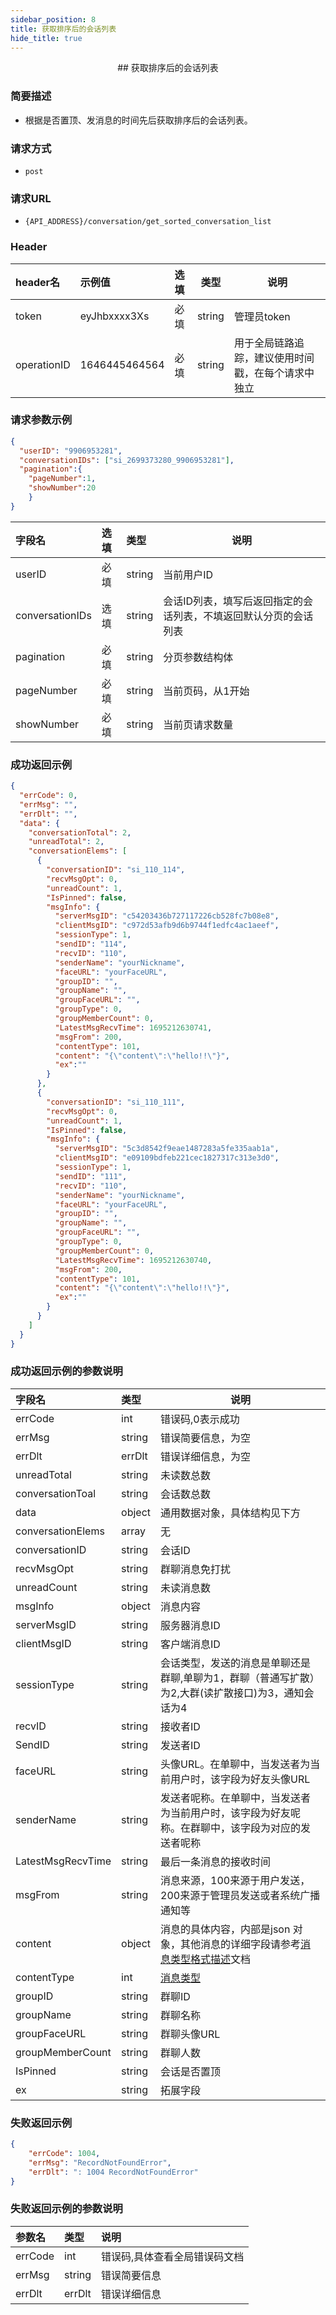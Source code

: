 ```yaml
---
sidebar_position: 8
title: 获取排序后的会话列表
hide_title: true
---
```


<center>
## 获取排序后的会话列表

</center>

### 简要描述

- 根据是否置顶、发消息的时间先后获取排序后的会话列表。
### 请求方式
- `post`
### 请求URL
- `{API_ADDRESS}/conversation/get_sorted_conversation_list`

### Header

|header名|示例值|选填|类型|说明|
|:----    |:-------    |:--- |---|------      |
|token|eyJhbxxxx3Xs|必填|string|管理员token|
|operationID|1646445464564|必填|string|用于全局链路追踪，建议使用时间戳，在每个请求中独立|

### 请求参数示例


```json
{
  "userID": "9906953281",
  "conversationIDs": ["si_2699373280_9906953281"],
  "pagination":{
    "pageNumber":1,
    "showNumber":20
    }
}

```
| 字段名             | 选填  | 类型     | 说明     |
|:----------------|:----|:-------|--------|
| userID          | 必填  | string | 当前用户ID |
| conversationIDs | 选填  | string | 会话ID列表，填写后返回指定的会话列表，不填返回默认分页的会话列表 |
| pagination | 必填  | string | 分页参数结构体 |
| pageNumber | 必填  | string | 当前页码，从1开始 |
| showNumber | 必填  | string | 当前页请求数量 |

### 成功返回示例
```json
{
  "errCode": 0,
  "errMsg": "",
  "errDlt": "",
  "data": {
    "conversationTotal": 2,
    "unreadTotal": 2,
    "conversationElems": [
      {
        "conversationID": "si_110_114",
        "recvMsgOpt": 0,
        "unreadCount": 1,
        "IsPinned": false,
        "msgInfo": {
          "serverMsgID": "c54203436b727117226cb528fc7b08e8",
          "clientMsgID": "c972d53afb9d6b9744f1edfc4ac1aeef",
          "sessionType": 1,
          "sendID": "114",
          "recvID": "110",
          "senderName": "yourNickname",
          "faceURL": "yourFaceURL",
          "groupID": "",
          "groupName": "",
          "groupFaceURL": "",
          "groupType": 0,
          "groupMemberCount": 0,
          "LatestMsgRecvTime": 1695212630741,
          "msgFrom": 200,
          "contentType": 101,
          "content": "{\"content\":\"hello!!\"}",
          "ex":""
        }
      },
      {
        "conversationID": "si_110_111",
        "recvMsgOpt": 0,
        "unreadCount": 1,
        "IsPinned": false,
        "msgInfo": {
          "serverMsgID": "5c3d8542f9eae1487283a5fe335aab1a",
          "clientMsgID": "e09109bdfeb221cec1827317c313e3d0",
          "sessionType": 1,
          "sendID": "111",
          "recvID": "110",
          "senderName": "yourNickname",
          "faceURL": "yourFaceURL",
          "groupID": "",
          "groupName": "",
          "groupFaceURL": "",
          "groupType": 0,
          "groupMemberCount": 0,
          "LatestMsgRecvTime": 1695212630740,
          "msgFrom": 200,
          "contentType": 101,
          "content": "{\"content\":\"hello!!\"}",
          "ex":""
        }
      }
    ]
  }
}

```
### 成功返回示例的参数说明


| 字段名               | 类型       | 说明                                                                               |
|:------------------|:---------|----------------------------------------------------------------------------------|
| errCode           | int      | 错误码,0表示成功                                                                        |
| errMsg            | string   | 错误简要信息，为空                                                                    |
| errDlt            | errDlt   | 错误详细信息，为空                                                                    |
| unreadTotal            | string   |未读数总数                                                                    |
| conversationToal            | string   | 会话数总数                                                                  |
| data              | object   | 通用数据对象，具体结构见下方                                                                   |
| conversationElems | 	array	  | 无                                                                                |
| conversationID	   | string   | 	会话ID                                                                            |
| recvMsgOpt	       | string   | 	群聊消息免打扰                                                                         |
| unreadCount	      | string   | 	未读消息数                                                                           |
| msgInfo	          | object   | 	消息内容                                                                            |
| serverMsgID       | 	string	 | 服务器消息ID                                                                          |
| clientMsgID       | 	string	 | 客户端消息ID                                                                          |
| sessionType       | 	string  | 	会话类型，发送的消息是单聊还是群聊,单聊为1，群聊（普通写扩散）为2,大群(读扩散接口)为3，通知会话为4                           |
| recvID	           | string	  | 接收者ID                                                                            |
| SendID	           | string	  | 发送者ID                                                                            |
| faceURL           | 	string  | 	头像URL。在单聊中，当发送者为当前用户时，该字段为好友头像URL                                               |
| senderName        | 	string  | 	发送者呢称。在单聊中，当发送者为当前用户时，该字段为好友呢称。在群聊中，该字段为对应的发送者呢称                                |
| LatestMsgRecvTime | 	string  | 	最后一条消息的接收时间                                                                     |
| msgFrom	          | string	  | 消息来源，100来源于用户发送，200来源于管理员发送或者系统广播通知等                                             |
| content           | object   | 消息的具体内容，内部是json 对象，其他消息的详细字段请参考[消息类型格式描述](docs/restapi/contentDescription.mdx)文档 |
| contentType       | int      | [消息类型](docs/restapi/contentDescription.mdx)                                     |
| groupID	          | string	  | 群聊ID                                                                             |
| groupName	        | string	  | 群聊名称                                                                             |
| groupFaceURL      | 	string  | 	群聊头像URL                                                                         |
| groupMemberCount  | 	string  | 	群聊人数                                                                            |
| IsPinned	         | string   | 	会话是否置顶                                                                          |
|ex | string | 拓展字段|


### 失败返回示例
```json
{
    "errCode": 1004,
    "errMsg": "RecordNotFoundError",
    "errDlt": ": 1004 RecordNotFoundError"
}
```
### 失败返回示例的参数说明


|参数名|类型|说明|
|:----    |:-------    |:--- |
|errCode|int|错误码,具体查看全局错误码文档|
|errMsg|string|错误简要信息|
|errDlt|errDlt|错误详细信息|
